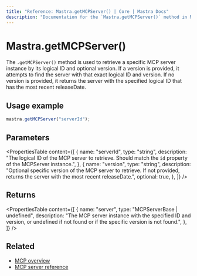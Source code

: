 ```yaml
---
title: "Reference: Mastra.getMCPServer() | Core | Mastra Docs"
description: "Documentation for the `Mastra.getMCPServer()` method in Mastra, which retrieves a specific MCP server instance by ID and optional version."
---
```


# Mastra.getMCPServer()

The `.getMCPServer()` method is used to retrieve a specific MCP server instance by its logical ID and optional version. If a version is provided, it attempts to find the server with that exact logical ID and version. If no version is provided, it returns the server with the specified logical ID that has the most recent releaseDate.

## Usage example

```typescript copy
mastra.getMCPServer("serverId");
```

## Parameters

<PropertiesTable
  content={[
    {
      name: "serverId",
      type: "string",
      description: "The logical ID of the MCP server to retrieve. Should match the `id` property of the MCPServer instance.",
    },
    {
      name: "version",
      type: "string",
      description: "Optional specific version of the MCP server to retrieve. If not provided, returns the server with the most recent releaseDate.",
      optional: true,
    },
  ]}
/>

## Returns

<PropertiesTable
  content={[
    {
      name: "server",
      type: "MCPServerBase | undefined",
      description: "The MCP server instance with the specified ID and version, or undefined if not found or if the specific version is not found.",
    },
  ]}
/>

## Related

- [MCP overview](../../docs/tools-mcp/mcp-overview.mdx)
- [MCP server reference](../../reference/tools/mcp-server.mdx)
